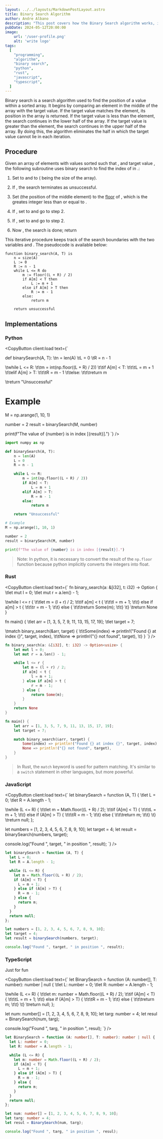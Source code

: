 ```yaml
---
layout: ../../layouts/MarkdownPostLayout.astro
title: Binary Search Algorithm
author: Andre Albano
description: "This post covers how the Binary Search algorithm works, its procedures, and its implementation"
pubDate: 2024-05-12T20:00:00
image:
    url: '/user-profile.png'
    alt: 'write logo'
tags:
  [
    "programming",
    "algorithm",
    "binary search",
    "python",
    "rust",
    "javascript",
    "typescript",
  ]
---
```



Binary search is a search algorithm used to find the position of a value within a sorted array. It begins by comparing an element in the middle of the array
with the target value. If the target value matches the element, its position in the array is returned. If the target value is less than the element, the search continues in the lower half of the array. If the target value is greater than the element, the search continues in the upper half of the array. By doing this, the algorithm eliminates the half in which the target value cannot lie in each iteration.

## Procedure

Given an array <Latex formula='A' /> of <Latex formula='n' /> elements with values <Latex formula='A_{0}, A_{1}, A_{2},...,A_{n-1}' />
sorted such that <Latex formula='A_{0} \le A_{1} \le A_{2} \le ... \le A_{n-1}' />, and target value <Latex formula='T' />, the following subroutine
uses binary search to find the index of <Latex formula='T' /> in <Latex formula='A' />.:

1. Set <Latex formula='L' /> to <Latex formula='0' /> and <Latex formula='R' /> to <Latex formula='n - 1' />
   (<Latex formula='n' /> being the size of the array).

2. If <Latex formula='L \gt R' />, the search terminates as unsuccessful.

3. Set <Latex formula='m' /> (the position of the middle element) to the [floor](https://en.wikipedia.org/wiki/Floor_and_ceiling_functions)
   of <Latex formula='\frac{L + R}{2}' />, which is the greates integer less than or equal to <Latex formula='\frac{L + R}{2}' />.

4. If <Latex formula='A_{m} \lt T' />, set <Latex formula='L' /> to <Latex formula='m + 1' /> and go to step 2.

5. If <Latex formula='A_{m} \gt T' />, set <Latex formula='R' /> to <Latex formula='m - 1' /> and go to step 2.

6. Now <Latex formula='A_{m} = T' />, the search is done; return <Latex formula='m' />

This iterative procedure keeps track of the search boundaries with the two variables <Latex formula='L' /> and <Latex formula='R' />. The pseudocode is available below:

```text
function binary_search(A, T) is
	n = size(A)
	L := 0
	R := n - 1
	while L <= R do
		m := floor((L + R) / 2)
		if A[m] < T then
			L := m + 1
		else if A[m] > T then
			R := m - 1
		else:
			return m

	return unsuccessful
```

## Implementations

### Python

<CopyButton client:load text={`

def binarySearch(A, T):
\tn = len(A)
\tL = 0
\tR = n - 1

\twhile L <= R:
\t\tm = int(np.floor((L + R) / 2))
\t\tif A[m] < T:
\t\t\tL = m + 1
\t\telif A[m] > T:
\t\t\tR = m - 1
\t\telse:
\t\t\treturn m

\treturn "Unsuccessful"

# Example

M = np.arange(1, 10, 1)

number = 2
result = binarySearch(M, number)

print(f"The value of {number} is in index [{result}].")
`} />

```py
import numpy as np

def binarySearch(A, T):
    n = len(A)
    L = 0
    R = n - 1

    while L <= R:
        m = int(np.floor((L + R) / 2))
        if A[m] < T:
            L = m + 1
        elif A[m] > T:
            R = m - 1
        else:
            return m

    return "Unsuccessful"

# Example
M = np.arange(1, 10, 1)

number = 2
result = binarySearch(M, number)

print(f"The value of {number} is in index [{result}].")
```

> Note: In python, it is necessary to convert the result of the `np.floor` function because python implicitly converts the integers into float.

### Rust

<CopyButton client:load text={`
fn binary_search(a: &[i32], t: i32) -> Option<usize> {
\tlet mut l = 0;
\tlet mut r = a.len() - 1;

\twhile l <= r {
\t\tlet m = (l + r) / 2;
\t\tif a[m] < t {
\t\t\tl = m + 1;
\t\t} else if a[m] > t {
\t\t\tr = m - 1;
\t\t} else {
\t\t\treturn Some(m);
\t\t}
\t}
\treturn None
}

fn main() {
\tlet arr = [1, 3, 5, 7, 9, 11, 13, 15, 17, 19];
\tlet target = 7;

\tmatch binary_search(&arr, target) {
\t\tSome(index) => println!("Found {} at index {}", target, index),
\t\tNone => println!("{} not found", target),
\t}
}
`} />

```rust
fn binary_search(a: &[i32], t: i32) -> Option<usize> {
    let mut l = 0;
    let mut r = a.len() - 1;

    while l <= r {
        let m = (l + r) / 2;
        if a[m] < t {
            l = m + 1;
        } else if a[m] > t {
            r = m - 1;
        } else {
            return Some(m);
        }
    }
    return None
}

fn main() {
    let arr = [1, 3, 5, 7, 9, 11, 13, 15, 17, 19];
    let target = 7;

    match binary_search(&arr, target) {
        Some(index) => println!("Found {} at index {}", target, index),
        None => println!("{} not found", target),
    }
}
```

> In Rust, the `match` keyword is used for pattern matching. It's similar to a `switch` statement in other languages, but more powerful.

### JavaScript

<CopyButton client:load text={`
let binarySearch = function (A, T) {
\tlet L = 0;
\tlet R = A.length - 1;

\twhile (L <= R) {
\t\tlet m = Math.floor((L + R) / 2);
\t\tif (A[m] < T) {
\t\t\tL = m + 1;
\t\t} else if (A[m] > T) {
\t\t\tR = m - 1;
\t\t} else {
\t\t\treturn m;
\t\t}
\t}
\treturn null;
};

let numbers = [1, 2, 3, 4, 5, 6, 7, 8, 9, 10];
let target = 4;
let result = binarySearch(numbers, target);

console.log("Found ", target, " in position ", result);
`} />

```javascript
let binarySearch = function (A, T) {
  let L = 0;
  let R = A.length - 1;

  while (L <= R) {
    let m = Math.floor((L + R) / 2);
    if (A[m] < T) {
      L = m + 1;
    } else if (A[m] > T) {
      R = m - 1;
    } else {
      return m;
    }
  }
  return null;
};

let numbers = [1, 2, 3, 4, 5, 6, 7, 8, 9, 10];
let target = 4;
let result = binarySearch(numbers, target);

console.log("Found ", target, " in position ", result);
```

### TypeScript

Just for fun

<CopyButton client:load text={`
let BinarySearch = function (A: number[], T: number): number | null {
\tlet L: number = 0;
\tlet R: number = A.length - 1;

\twhile (L <= R) {
\t\tlet m: number = Math.floor((L + R) / 2);
\t\tif (A[m] < T) {
\t\t\tL = m + 1;
\t\t} else if (A[m] > T) {
\t\t\tR = m - 1;
\t\t} else {
\t\t\treturn m;
\t\t}
\t}
\treturn null;
};

let num: number[] = [1, 2, 3, 4, 5, 6, 7, 8, 9, 10];
let targ: number = 4;
let resul = BinarySearch(num, targ);

console.log("Found ", targ, " in position ", resul);
`} />

```typescript
let BinarySearch = function (A: number[], T: number): number | null {
  let L: number = 0;
  let R: number = A.length - 1;

  while (L <= R) {
    let m: number = Math.floor((L + R) / 2);
    if (A[m] < T) {
      L = m + 1;
    } else if (A[m] > T) {
      R = m - 1;
    } else {
      return m;
    }
  }
  return null;
};

let num: number[] = [1, 2, 3, 4, 5, 6, 7, 8, 9, 10];
let targ: number = 4;
let resul = BinarySearch(num, targ);

console.log("Found ", targ, " in position ", resul);
```
